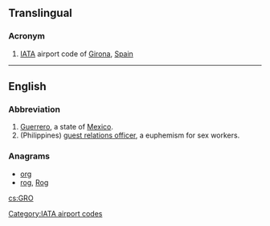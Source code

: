 ==Translingual==
{{wikipedia|Girona Airport}}
===Acronym===
{{head|mul|acronym}}

# [[IATA]] airport code of [[Girona]], [[Spain]]

[[Category:IATA airport codes]]

----

==English==

===Abbreviation===
{{head|en|abbreviation}}

# [[Guerrero]], a state of [[Mexico]].
# (Philippines) [[guest relations officer]], a euphemism for sex workers.

===Anagrams===
* [[org#English|org]]
* [[rog#English|rog]], [[Rog#English|Rog]]

[[cs:GRO]]
